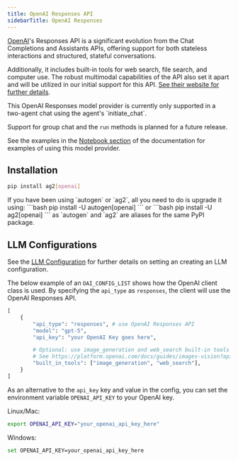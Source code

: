```yaml
---
title: OpenAI Responses API
sidebarTitle: OpenAI Responses
---
```


[OpenAI](https://openai.com/)'s Responses API is a significant evolution from the Chat Completions and Assistants APIs, offering support for both stateless interactions and structured, stateful conversations.

Additionally, it includes built-in tools for web search, file search, and computer use. The robust multimodal capabilities of the API also set it apart and will be utilized in our initial support for this API. [See their website for further details](https://platform.openai.com/docs/api-reference/responses).

<Warning>
This OpenAI Responses model provider is currently only supported in a two-agent chat using the agent's `initiate_chat`.

Support for group chat and the `run` methods is planned for a future release.

See the examples in the [Notebook section](/docs/use-cases/notebooks/Notebooks/?tags=responses) of the documentation for examples of using this model provider.
</Warning>

## Installation

``` bash
pip install ag2[openai]
```

<Tip>
If you have been using `autogen` or `ag2`, all you need to do is upgrade it using:
```bash
pip install -U autogen[openai]
```
or
```bash
pip install -U ag2[openai]
```
as `autogen` and `ag2` are aliases for the same PyPI package.
</Tip>

## LLM Configurations

See the [LLM Configuration](/docs/user-guide/basic-concepts/llm-configuration) for further details on setting an creating an LLM configuration.

The below example of an `OAI_CONFIG_LIST` shows how the OpenAI client class is used.
By specifying the `api_type` as `responses`, the client will use the OpenAI Responses API.

```python
[
    {
        "api_type": "responses", # use OpenAI Responses API
        "model": "gpt-5",
        "api_key": "your OpenAI Key goes here",

        # Optional: use image_generation and web_search built-in tools
        # See https://platform.openai.com/docs/guides/images-vision?api-mode=responses
        "built_in_tools": ["image_generation", "web_search"],
    }
]
```

As an alternative to the `api_key` key and value in the config, you can set the environment variable `OPENAI_API_KEY` to your OpenAI key.

Linux/Mac:
``` bash
export OPENAI_API_KEY="your_openai_api_key_here"
```

Windows:
``` bash
set OPENAI_API_KEY=your_openai_api_key_here
```
